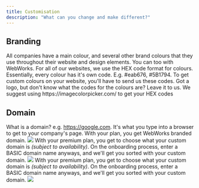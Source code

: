 ```yaml
---
title: Customisation
description: "What can you change and make different?"
---
```

## Branding
<Tabs>
<Tab title="Colours">
    All companies have a main colour, and several other brand colours that they use throughout their website and design elements. You can too with WebWorks.
    <Info>For all of our websites, we use the HEX code format for colours. Essentially, every colour has it's own code. E.g. #eab676, #5B1794.</Info>
    To get custom colours on your website, you'll have to send us these codes.
    Got a logo, but don't know what the codes for the colours are? Leave it to us. 
    <Tip>We suggest using https://imagecolorpicker.com/ to get your HEX codes</Tip>
</Tab>
</Tabs>

## Domain
<Note>What is a domain? e.g. https://google.com. It's what you type into a browser to get to your company's page.</Note>
<Tabs>
  <Tab title="BASIC">
    With your plan, you get WebWorks branded domain.
    <Frame caption="Replace mydomain with your choice">
        <img src="/images/branded-domain.png" />
    </Frame>
  </Tab>
  <Tab title="PLUS">
    With your premium plan, you get to choose what your custom domain is _(subject to availability)_.
    <Check>On the onboarding process, enter a BASIC domain name anyways, and we'll get you sorted with your custom domain.</Check>
    <Frame caption="Replace mydomain with your choice">
        <img src="/images/custom-domain.png" />
    </Frame>
  </Tab>
  <Tab title="PROFESSIONAL">
    With your premium plan, you get to choose what your custom domain is _(subject to availability)_.
    <Check>On the onboarding process, enter a BASIC domain name anyways, and we'll get you sorted with your custom domain.</Check>
    <Frame caption="Replace mydomain with your choice">
        <img src="/images/custom-domain.png" />
    </Frame>
  </Tab>
</Tabs>


